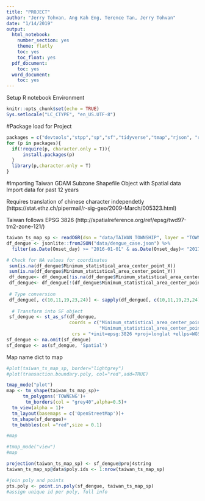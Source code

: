 ```yaml
---
title: "PROJECT"
author: "Jerry Tohvan, Ang Kah Eng, Terence Tan, Jerry Tohvan"
date: "1/14/2019"
output: 
  html_notebook:
    number_section: yes
    theme: flatly
    toc: yes
    toc_float: yes
  pdf_document:
    toc: yes
  word_document:
    toc: yes
---
```


Setup R notebook Environment
```r
knitr::opts_chunk$set(echo = TRUE)
Sys.setlocale("LC_CTYPE", "en_US.UTF-8")
```

#Package load for Project
```r
packages = c("devtools","stpp","sp","sf","tidyverse","tmap","rjson", "rgdal", "geojsonio", "GISTools",'spatialEco', "raster","dplyr","spdep") 
for (p in packages){
  if(!require(p, character.only = T)){
      install.packages(p) 
  } 
  library(p,character.only = T) 
}
```

#Importing Taiwan GDAM Subzone
Shapefile Object with Spatial data
Import data for past 12 years

Requires translation of chinese character independetly (https://stat.ethz.ch/pipermail/r-sig-geo/2009-March/005323.html)

Taiwan follows EPSG 3826 (http://spatialreference.org/ref/epsg/twd97-tm2-zone-121/)
```r
taiwan_ts_map_sp <- readOGR(dsn = "data/TAIWAN_TOWNSHIP", layer = "TOWN_MOI_1071226", stringsAsFactors=TRUE)
df_dengue <- jsonlite::fromJSON("data/dengue_case.json") %>% 
  filter(as.Date(Onset_day) >= "2016-01-01" & as.Date(Onset_day)< "2017-01-01")

# Check for NA values for coordinates
 sum(is.na(df_dengue$Minimum_statistical_area_center_point_X))
 sum(is.na(df_dengue$Minimum_statistical_area_center_point_Y))
 df_dengue<- df_dengue[!is.na(df_dengue$Minimum_statistical_area_center_point_X),]
 df_dengue<- df_dengue[!(df_dengue$Minimum_statistical_area_center_point_X == 'None'),]
 
 # Type conversion
 df_dengue[, c(10,11,19,23,24)] <- sapply(df_dengue[, c(10,11,19,23,24)], as.numeric)
 
  # Transform into SF object
 sf_dengue <- st_as_sf(df_dengue, 
                       coords = c("Minimum_statistical_area_center_point_X",
                                  "Minimum_statistical_area_center_point_Y"),
                        crs = "+init=epsg:3826 +proj=longlat +ellps=WGS84 +no_defs",na.fail=FALSE)
sf_dengue <- na.omit(sf_dengue)
sf_dengue <- as(sf_dengue, 'Spatial')
```

Map name dict to map
```r

#plot(taiwan_ts_map_sp, border="lightgrey")
#plot(transaction.boundary.poly, col="red",add=TRUE)

tmap_mode("plot")
map <- tm_shape(taiwan_ts_map_sp)+
      tm_polygons('TOWNENG')+
       tm_borders(col = "grey40",alpha=0.5)+
  tm_view(alpha = 1)+
  tm_layout(basemaps = c('OpenStreetMap'))+
  tm_shape(sf_dengue)+
  tm_bubbles(col ="red",size = 0.1)

#map 
```


```r
#tmap_mode("view")
#map 

```


```r
projection(taiwan_ts_map_sp) <- sf_dengue@proj4string
taiwan_ts_map_sp@data$poly.ids <- 1:nrow(taiwan_ts_map_sp)

#join poly and points
pts.poly <- point.in.poly(sf_dengue, taiwan_ts_map_sp)
#assign unique id per poly, full info
```





